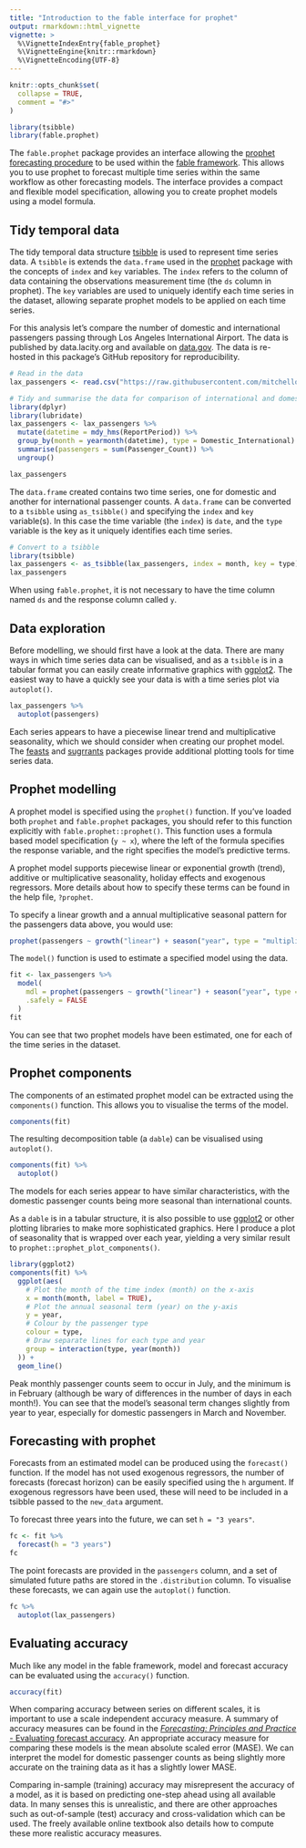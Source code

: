 ```yaml
---
title: "Introduction to the fable interface for prophet"
output: rmarkdown::html_vignette
vignette: >
  %\VignetteIndexEntry{fable_prophet}
  %\VignetteEngine{knitr::rmarkdown}
  %\VignetteEncoding{UTF-8}
---
```


```r
knitr::opts_chunk$set(
  collapse = TRUE,
  comment = "#>"
)
```

```r
library(tsibble)
library(fable.prophet)
```

The `fable.prophet` package provides an interface allowing the [prophet forecasting procedure](https://facebook.github.io/prophet/) to be used within the [fable framework](http://fable.tidyverts.org/). This allows you to use prophet to forecast multiple time series within the same workflow as other forecasting models. The interface provides a compact and flexible model specification, allowing you to create prophet models using a model formula.

## Tidy temporal data

The tidy temporal data structure [tsibble](http://tsibbledata.tidyverts.org/) is used to represent time series data. A `tsibble` is extends the `data.frame` used in the [prophet](https://cran.r-project.org/package=prophet) package with the concepts of `index` and `key` variables. The `index` refers to the column of data containing the observations measurement time (the `ds` column in prophet). The `key` variables are used to uniquely identify each time series in the dataset, allowing separate prophet models to be applied on each time series.

For this analysis let's compare the number of domestic and international passengers passing through Los Angeles International Airport. The data is published by data.lacity.org and available on [data.gov](https://catalog.data.gov/dataset/los-angeles-international-airport-passenger-traffic-by-terminal-756ee). The data is re-hosted in this package's GitHub repository for reproducibility.

```r
# Read in the data
lax_passengers <- read.csv("https://raw.githubusercontent.com/mitchelloharawild/fable.prophet/master/data-raw/lax_passengers.csv")

# Tidy and summarise the data for comparison of international and domestic passenger counts
library(dplyr)
library(lubridate)
lax_passengers <- lax_passengers %>%
  mutate(datetime = mdy_hms(ReportPeriod)) %>%
  group_by(month = yearmonth(datetime), type = Domestic_International) %>%
  summarise(passengers = sum(Passenger_Count)) %>%
  ungroup()

lax_passengers
```

The `data.frame` created contains two time series, one for domestic and another for international passenger counts. A `data.frame` can be converted to a `tsibble` using `as_tsibble()` and specifying the `index` and `key` variable(s). In this case the time variable (the `index`) is `date`, and the `type` variable is the key as it uniquely identifies each time series.

```r
# Convert to a tsibble
library(tsibble)
lax_passengers <- as_tsibble(lax_passengers, index = month, key = type)
lax_passengers
```

When using `fable.prophet`, it is not necessary to have the time column named `ds` and the response column called `y`.

## Data exploration

Before modelling, we should first have a look at the data. There are many ways in which time series data can be visualised, and as a `tsibble` is in a tabular format you can easily create informative graphics with [ggplot2](https://cran.r-project.org/package=ggplot2). The easiest way to have a quickly see your data is with a time series plot via `autoplot()`.

```r
lax_passengers %>% 
  autoplot(passengers)
```

Each series appears to have a piecewise linear trend and multiplicative seasonality, which we should consider when creating our prophet model. The [feasts](https://cran.r-project.org/package=feasts) and [sugrrants](https://cran.r-project.org/package=sugrrants) packages provide additional plotting tools for time series data.

## Prophet modelling

A prophet model is specified using the `prophet()` function. If you've loaded both `prophet` and `fable.prophet` packages, you should refer to this function explicitly with `fable.prophet::prophet()`. This function uses a formula based model specification (`y ~ x`), where the left of the formula specifies the response variable, and the right specifies the model's predictive terms.

A prophet model supports piecewise linear or exponential growth (trend), additive or multiplicative seasonality, holiday effects and exogenous regressors. More details about how to specify these terms can be found in the help file, `?prophet`.

To specify a linear growth and a annual multiplicative seasonal pattern for the passengers data above, you would use:

```r
prophet(passengers ~ growth("linear") + season("year", type = "multiplicative"))
```

The `model()` function is used to estimate a specified model using the data.

```r
fit <- lax_passengers %>% 
  model(
    mdl = prophet(passengers ~ growth("linear") + season("year", type = "multiplicative")),
    .safely = FALSE
  )
fit
```

You can see that two prophet models have been estimated, one for each of the time series in the dataset.

## Prophet components

The components of an estimated prophet model can be extracted using the `components()` function. This allows you to visualise the terms of the model.

```r
components(fit)
```

The resulting decomposition table (a `dable`) can be visualised using `autoplot()`.

```r
components(fit) %>% 
  autoplot()
```

The models for each series appear to have similar characteristics, with the domestic passenger counts being more seasonal than international counts.

As a `dable` is in a tabular structure, it is also possible to use [ggplot2](https://cran.r-project.org/package=ggplot2) or other plotting libraries to make more sophisticated graphics. Here I produce a plot of seasonality that is wrapped over each year, yielding a very similar result to `prophet::prophet_plot_components()`.

```r
library(ggplot2)
components(fit) %>% 
  ggplot(aes(
    # Plot the month of the time index (month) on the x-axis
    x = month(month, label = TRUE),
    # Plot the annual seasonal term (year) on the y-axis
    y = year, 
    # Colour by the passenger type
    colour = type,
    # Draw separate lines for each type and year
    group = interaction(type, year(month))
  )) +  
  geom_line()
```

Peak monthly passenger counts seem to occur in July, and the minimum is in February (although be wary of differences in the number of days in each month!). You can see that the model's seasonal term changes slightly from year to year, especially for domestic passengers in March and November.

## Forecasting with prophet

Forecasts from an estimated model can be produced using the `forecast()` function. If the model has not used exogenous regressors, the number of forecasts (forecast horizon) can be easily specified using the `h` argument. If exogenous regressors have been used, these will need to be included in a tsibble passed to the `new_data` argument.

To forecast three years into the future, we can set `h = "3 years"`.

```r
fc <- fit %>% 
  forecast(h = "3 years")
fc
```

The point forecasts are provided in the `passengers` column, and a set of simulated future paths are stored in the `.distribution` column. To visualise these forecasts, we can again use the `autoplot()` function.

```r
fc %>% 
  autoplot(lax_passengers)
```

## Evaluating accuracy

Much like any model in the fable framework, model and forecast accuracy can be evaluated using the `accuracy()` function.

```r
accuracy(fit)
```

When comparing accuracy between series on different scales, it is important to use a scale independent accuracy measure. A summary of accuracy measures can be found in the [*Forecasting: Principles and Practice* - Evaluating forecast accuracy](https://otexts.com/fpp3/accuracy.html). An appropriate accuracy measure for comparing these models is the mean absolute scaled error (MASE). We can interpret the model for domestic passenger counts as being slightly more accurate on the training data as it has a slightly lower MASE.

Comparing in-sample (training) accuracy may misrepresent the accuracy of a model, as it is based on predicting one-step ahead using all available data. In many senses this is unrealistic, and there are other approaches such as out-of-sample (test) accuracy and cross-validation which can be used. The freely available online textbook also details how to compute these more realistic accuracy measures.

